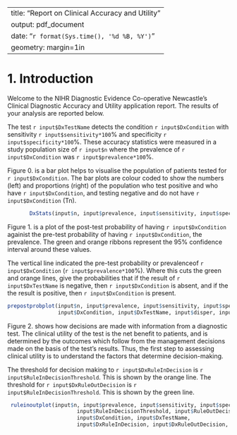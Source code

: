 <!---
Copyright (c) 2017, the authors (see AUTHORS.txt).
-->

---
title: "Report on Clinical Accuracy and Utility"
output: pdf_document
date: "`r format(Sys.time(), '%d %B, %Y')`"
geometry: margin=1in
---


# 1. Introduction
Welcome to the NIHR Diagnostic Evidence Co-operative Newcastle's Clinical Diagnostic Accuracy and Utility application report.  The results of your analysis are reported below.


The test `r input$DxTestName` detects the condition `r input$DxCondition` with sensitivity `r input$sensitivity*100`% and specificity `r input$specificity*100`%.  These accuracy statistics were measured in a study population size of `r input$n` where the prevalence of `r input$DxCondition` was `r input$prevalence*100`%.  

Figure 0. is a bar plot helps to visualise the population of patients tested for `r input$DxCondition`.  The bar plots are colour coded to show the numbers (left) and proportions (right) of the population who test positive and who have `r input$DxCondition`, and testing negative and do not have `r input$DxCondition` (Tn).

```r
       DxStats(input$n, input$prevalence, input$sensitivity, input$specificity, plot2x2 = TRUE)$barplot[[1]]
```


Figure 1. is a plot of the post-test probability of having `r input$DxCondition` againist the pre-test probability of having `r input$DxCondition`, the prevalence.  The green and orange ribbons represent the 95% confidence interval around these values.

The vertical line indicated the pre-test probability or prevalenceof `r input$DxCondition` (`r input$prevalence*100`%).  Where this cuts the green and orange lines, give the probabilities that if the result of `r input$DxTestName` is negative, then  `r input$DxCondition` is absent, and if the the result is positive, then `r input$DxCondition` is present.  


```r
prepostprobplot(input$n, input$prevalence, input$sensitivity, input$specificity,
                input$DxCondition, input$DxTestName, input$disper, input$DxPopulation)
```

Figure 2. shows how decisions are made with information from a diagnostic test. The clinical utility of the test is the net benefit to patients, and is determined by the outcomes which follow from the management decisions made on the basis of the test's results. Thus, the first step to assessing clinical utility is to understand the factors that determine decision-making. 

The threshold for decision making to `r input$DxRuleInDecision` is `r input$RuleInDecisionThreshold`.  This is shown by the orange line.  The threshold for `r input$DxRuleOutDecision` is `r input$RuleInDecisionThreshold`.  This is shown by the green line.  

```r
 ruleinoutplot(input$n, input$prevalence, input$sensitivity, input$specificity,
                      input$RuleInDecisionThreshold, input$RuleOutDecisionThreshold, 
                      input$DxCondition, input$DxTestName,  
                      input$DxRuleInDecision, input$DxRuleOutDecision, input$IndeterminateDecision, input$disper, input$DxPopulation, input$disthres)
        

```






